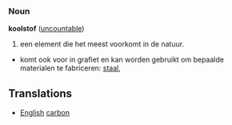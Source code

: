 ===Noun===
'''koolstof''' ([[uncountable]])
# een element die het meest voorkomt in de natuur.
* komt ook voor in grafiet en kan worden gebruikt om bepaalde materialen te fabriceren: [[staal]],

==Translations==
*[[English]] [[carbon]]